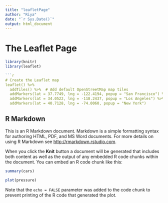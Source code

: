 ```yaml
---
title: "leafletPage"
author: "Riya"
date: "`r Sys.Date()`"
output: html_document
---
```

# The Leaflet Page
```r
library(knitr)
library(leaflet)

```r
# Create the Leaflet map
leaflet() %>%
  addTiles() %>%  # Add default OpenStreetMap map tiles
  addMarkers(lat = 37.7749, lng = -122.4194, popup = "San Francisco") %>%
  addMarkers(lat = 34.0522, lng = -118.2437, popup = "Los Angeles") %>%
  addMarkers(lat = 40.7128, lng = -74.0060, popup = "New York")

```

## R Markdown

This is an R Markdown document. Markdown is a simple formatting syntax for authoring HTML, PDF, and MS Word documents. For more details on using R Markdown see <http://rmarkdown.rstudio.com>.

When you click the **Knit** button a document will be generated that includes both content as well as the output of any embedded R code chunks within the document. You can embed an R code chunk like this:

```r
summary(cars)
```


```r
plot(pressure)
```

Note that the `echo = FALSE` parameter was added to the code chunk to prevent printing of the R code that generated the plot.
